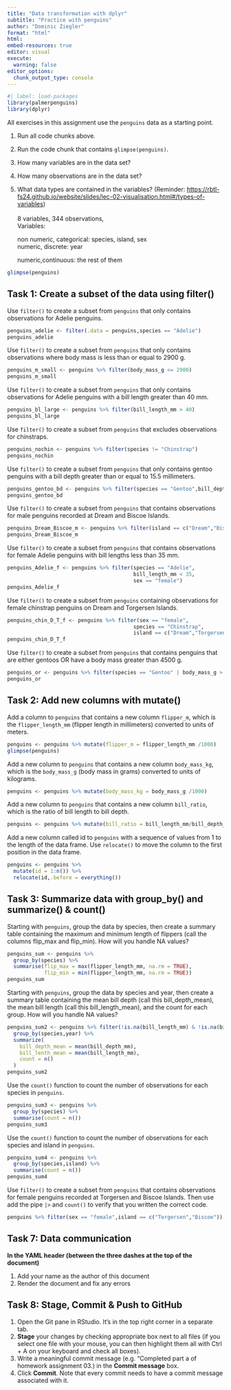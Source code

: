 ```yaml
---
title: "Data transformation with dplyr"
subtitle: "Practice with penguins"
author: "Dominic Ziegler"
format: "html"
html:
embed-resources: true
editor: visual
execute:
  warning: false
editor_options: 
  chunk_output_type: console
---
```


```r
#| label: load-packages
library(palmerpenguins)
library(dplyr)

```

All exercises in this assignment use the `penguins` data as a starting point.

1.  Run all code chunks above.

2.  Run the code chunk that contains `glimpse(penguins)`.

3.  How many variables are in the data set?

4.  How many observations are in the data set?

5.  What data types are contained in the variables? (Reminder: [https://rbtl-fs24.github.io/website/slides/lec-02-visualisation.html#/types-of-variables](https://ds4owd-001.github.io/website/slides/lec-02-visualisation.html#/types-of-variables){.uri})\
    \
    8 variables, 344 observations, \
    Variables:

    non numeric, categorical: species, island, sex\
    numeric, discrete: year

    numeric,continuous: the rest of them

```r
glimpse(penguins)
```

## Task 1: Create a subset of the data using filter()

Use `filter()` to create a subset from `penguins` that only contains observations for Adelie penguins.

```r
penguins_adelie <- filter(.data = penguins,species == "Adelie")
penguins_adelie
```

Use `filter()` to create a subset from `penguins` that only contains observations where body mass is less than or equal to 2900 g.

```r
penguins_m_small <- penguins %>% filter(body_mass_g <= 2900)
penguins_m_small
```

Use `filter()` to create a subset from `penguins` that only contains observations for Adelie penguins with a bill length greater than 40 mm.

```r
penguins_bl_large <- penguins %>% filter(bill_length_mm > 40)
penguins_bl_large
```

Use `filter()` to create a subset from `penguins` that excludes observations for chinstraps.

```r
penguins_nochin <- penguins %>% filter(species != "Chinstrap")
penguins_nochin
```

Use `filter()` to create a subset from `penguins` that only contains gentoo penguins with a bill depth greater than or equal to 15.5 millimeters.

```r
penguins_gentoo_bd <- penguins %>% filter(species == "Gentoo",bill_depth_mm >= 15.5)
penguins_gentoo_bd
```

Use `filter()` to create a subset from `penguins` that contains observations for male penguins recorded at Dream and Biscoe Islands.

```r
penguins_Dream_Biscoe_m <- penguins %>% filter(island == c("Dream","Biscoe"),sex == "male")
penguins_Dream_Biscoe_m
```

Use `filter()` to create a subset from `penguins` that contains observations for female Adelie penguins with bill lengths less than 35 mm.

```r
penguins_Adelie_f <- penguins %>% filter(species == "Adelie",
                                         bill_length_mm < 35,
                                         sex == "female")
penguins_Adelie_f
```

Use `filter()` to create a subset from `penguins` containing observations for female chinstrap penguins on Dream and Torgersen Islands.

```r
penguins_chin_D_T_f <- penguins %>% filter(sex == "female",
                                         species == "Chinstrap", 
                                         island == c("Dream","Torgersen"))
penguins_chin_D_T_f
```

Use `filter()` to create a subset from `penguins` that contains penguins that are either gentoos OR have a body mass greater than 4500 g.

```r
penguins_or <- penguins %>% filter(species == "Gentoo" | body_mass_g > 4500)
penguins_or
```

## Task 2: Add new columns with mutate()

Add a column to `penguins` that contains a new column `flipper_m`, which is the `flipper_length_mm` (flipper length in millimeters) converted to units of meters.

```r
penguins <- penguins %>% mutate(flipper_m = flipper_length_mm /1000)
glimpse(penguins)
```

Add a new column to `penguins` that contains a new column `body_mass_kg`, which is the `body_mass_g` (body mass in grams) converted to units of kilograms.

```r
penguins <- penguins %>% mutate(body_mass_kg = body_mass_g /1000)
```

Add a new column to `penguins` that contains a new column `bill_ratio`, which is the ratio of bill length to bill depth.

```r
penguins <- penguins %>% mutate(bill_ratio = bill_length_mm/bill_depth_mm)
```

Add a new column called id to `penguins` with a sequence of values from 1 to the length of the data frame. Use `relocate()` to move the column to the first position in the data frame.

```r
penguins <- penguins %>% 
  mutate(id = 1:n()) %>% 
  relocate(id,.before = everything())
```

## Task 3: Summarize data with group_by() and summarize() & count()

Starting with `penguins`, group the data by species, then create a summary table containing the maximum and minimum length of flippers (call the columns flip_max and flip_min). How will you handle NA values?

```r
penguins_sum <- penguins %>% 
  group_by(species) %>% 
  summarise(flip_max = max(flipper_length_mm, na.rm = TRUE),
            flip_min = min(flipper_length_mm, na.rm = TRUE))
penguins_sum
```

Starting with `penguins`, group the data by species and year, then create a summary table containing the mean bill depth (call this bill_depth_mean), the mean bill length (call this bill_length_mean), and the count for each group. How will you handle NA values?

```r
penguins_sum2 <- penguins %>% filter(!is.na(bill_length_mm) & !is.na(bill_depth_mm)) %>% 
  group_by(species,year) %>% 
  summarize(
    bill_depth_mean = mean(bill_depth_mm),
    bill_lenth_mean = mean(bill_length_mm),
    count = n()
  )
penguins_sum2
```

Use the `count()` function to count the number of observations for each species in `penguins`.

```r
penguins_sum3 <- penguins %>%
  group_by(species) %>%
  summarise(count = n())
penguins_sum3
```

Use the `count()` function to count the number of observations for each species and island in `penguins`.

```r
penguins_sum4 <- penguins %>%
  group_by(species,island) %>%
  summarise(count = n())
penguins_sum4
```

Use `filter()` to create a subset from `penguins` that contains observations for female penguins recorded at Torgersen and Biscoe Islands. Then use add the pipe `|>` and `count()` to verify that you written the correct code.

```r
penguins %>% filter(sex == "female",island == c("Torgersen","Biscoe")) %>% count(sex, island)

```

## Task 7: Data communication

**In the YAML header (between the three dashes at the top of the document)**

1.  Add your name as the author of this document
2.  Render the document and fix any errors

## Task 8: Stage, Commit & Push to GitHub

1.  Open the Git pane in RStudio. It's in the top right corner in a separate tab.
2.  **Stage** your changes by checking appropriate box next to all files (if you select one file with your mouse, you can then highlight them all with Ctrl + A on your keyboard and check all boxes).
3.  Write a meaningful commit message (e.g. "Completed part a of homework assignment 03.) in the **Commit message** box.
4.  Click **Commit**. Note that every commit needs to have a commit message associated with it.
